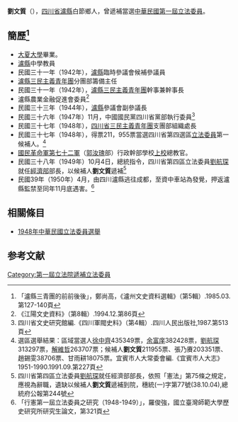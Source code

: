'''劉文質'''（{{bd|？年||1950年|11月}}），[[四川省|四川省]][[瀘縣|瀘縣]]白節鄉人，曾遞補當選[[第1屆中華民國立法委員|中華民國第一屆立法委員]]。

==簡歷<ref>「瀘縣三青團的前前後後」，鄭尚高，《瀘州文史資料選輯》（第5輯）.1985.03.第127-140頁</ref>==

*[[大夏大學|大夏大學]]畢業。
*[[瀘縣|瀘縣]]中學教員
*民國三十一年（1942年），[[瀘縣|瀘縣]]臨時參議會候補參議員
*[[瀘縣|瀘縣]][[三民主義青年團|三民主義青年團]]分團部籌備主任
*民國三十一年（1942年），[[瀘縣|瀘縣]][[三民主義青年團|三民主義青年團]]幹事兼幹事長
*瀘縣農業金融促進會委員<ref>《江陽文史資料》（第8輯）.1994.12.第86頁</ref>
*民國三十三年（1944年），[[瀘縣|瀘縣]]參議會副參議長
*民國三十六年（1947年）11月，中國國民黨四川省黨部執行委員<ref>四川省文史研究館編.《四川軍閥史料》（第4輯）.四川人民出版社,1987.第513頁</ref>
*民國三十七年（1948年），[[四川省|四川省]][[三民主義青年團|三民主義青年團]]支團部組織處長
*民國三十七年（1948年），得票211，955票當選四川省第四選區[[第1屆中華民國立法委員|立法委員]]第一候補人。<ref>選區選舉結果：區域當選人[[徐中齊|徐中齊]]435349票，[[余富庠|余富庠]]382428票，[[劉航琛|劉航琛]]313297票，[[解維哲|解維哲]]263707票；候補人'''劉文質'''211955票、張乃賡203351票、趙錫雯38706票、甘雨耕18075票。宜賓市人大常委會編.《宜賓市人大志》1951-1990.1991.09.第227頁</ref>
*[[國民革命軍第七十二軍|國民革命軍第七十二軍]]（[[郭汝瑰|郭汝瑰]]部）行政幹部學校[[上校|上校]]總教官。
*民國三十八年（1949年）10月4日，總統指令，四川省第四區立法委員[[劉航琛|劉航琛]]就任[[中華民國經濟部|經濟部]]部長，以候補人'''劉文質'''遞補<ref>四川省第四區立法委員[[劉航琛|劉航琛]]就任經濟部部長，依照「憲法」第75條之規定，應視為辭職，遺缺以候補人'''劉文質'''遞補到院，穗統(一)字第77號(38.10.04),總統府公報第244號</ref>
*民國39年（1950年）4月，由四川瀘縣逃往成都，至資中車站為發覺，押返瀘縣監禁至同年11月底遇害。<ref>「行憲第一屆立法委員之研究（1948-1949）」，羅俊強，國立臺灣師範大學歷史研究所研究生論文，第321頁</ref>

==相關條目==
*[[1948年中華民國立法委員選舉|1948年中華民國立法委員選舉]]

==参考文献==
<div class="references-small">
<references />
</div>
{{第1屆中華民國立法委員四川省名單}}
{{DEFAULTSORT:LIU劉}}
[[Category:第一屆立法院遞補立法委員|Category:第一屆立法院遞補立法委員]]